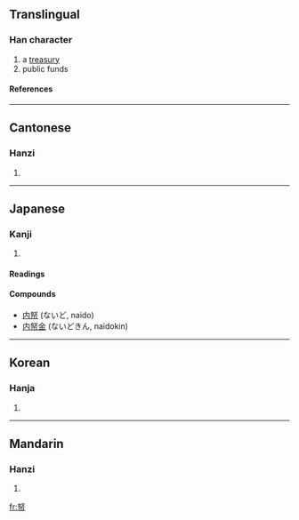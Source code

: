 ==Translingual==
===Han character===
{{Han char|rn=50|rad=巾|as=05|sn=8|four=4722<sub>7</sub>|canj=女水中月 (VELB)}}
# a [[treasury]]
# public funds
====References====
{{Han ref|kx=0329.340|dkj=08838|dj=0635.090|hdz=10735.120|uh=5E11|ud=24081|bh=A9AE|bd=43438}}
----
==Cantonese==
===Hanzi===
{{yue-hanzi|jyut=|y=tong2}}
# {{defn|Cantonese}}
----
==Japanese==
===Kanji===
{{ja-kanji|grade=|rs=巾05}}
# {{defn|Japanese}} 
====Readings====
{{ja-readings|on=[[ど]] (do), [[とう]] (tō)|kun=[[かねぐら]] (kanegura)}}
====Compounds====
*[[内帑]] (ないど, naido)
*[[内帑金]] (ないどきん, naidokin)
----
==Korean==
===Hanja===
{{ko-hanja|hangeul=[[탕]], [[노]]|rv=tang, no|mr=t'ang, no}}
# {{defn|Korean}}
----
==Mandarin==
===Hanzi===
{{cmn-hanzi|pin=[[tǎng]] ([[tang3]])|wg=t'ang<sup>3</sup>}}
# {{defn|Mandarin}}

[[fr:帑]]